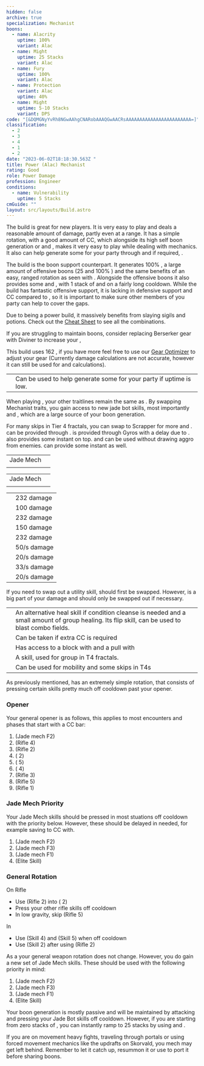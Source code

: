 ```yaml
---
hidden: false
archive: true
specialization: Mechanist
boons:
  - name: Alacrity
    uptime: 100%
    variant: Alac
  - name: Might
    uptime: 25 Stacks
    variant: Alac
  - name: Fury
    uptime: 100%
    variant: Alac
  - name: Protection
    variant: Alac
    uptime: 40%
  - name: Might
    uptime: 5-10 Stacks
    variant: DPS
code: "[&DQMGNyYvRh8NGwAAhgCNARobAAAQGwAACRsAAAAAAAAAAAAAAAAAAAAAAAA=]"
classification:
  - 2
  - 3
  - 4
  - 1
  - 2
date: "2023-06-02T18:18:30.563Z "
title: Power (Alac) Mechanist
rating: Good
role: Power Damage
profession: Engineer
conditions:
  - name: Vulnerability
    uptime: 5 Stacks
cmGuide: ""
layout: src/layouts/Build.astro
---
```


The <Specialization name="Mechanist" text="Power Mechanist"/> build is great for new players. It is very easy to play and deals a reasonable amount of damage, partly even at a range. It has a simple rotation, with a good amount of CC, which alongside its high self boon generation or <Boon name="Fury"/> and <Boon name="Quickness"/>, makes it very easy to play while dealing with mechanics. It also can help generate some <Boon name="Might"/> for your party through <Skill name="Blunderbuss"/> and if required, <Trait name="Pinpoint Distribution"/>.

The <Specialization name="Mechanist" text="Power Alacrity Mechanist"/> build is the boon support counterpart. It generates 100% <Boon name="Alacrity"/>, a large amount of offensive boons (25 <Boon name="Might"/> and 100% <Boon name="Fury"/>) and the same benefits of an easy, ranged rotation as seen with <Specialization name="Mechanist" text="Power Mechanist"/>. Alongside the offensive boons it also provides some <Boon name="Protection"/> and <Effect name="Barrier"/>, with 1 stack of <Boon name="Stability"/> and <Boon name="Aegis"/> on a fairly long cooldown. While the build has fantastic offensive support, it is lacking in defensive support and CC compared to <BuildLink build="Power Alac Renegade" specialization="Renegade"/>, so it is important to make sure other members of you party can help to cover the gaps.

<Divider text="Equipment"/>
<CharacterWithAr>

<Character title="Power Mechanist" gear='{"attributes":{"profession":"Engineer","specialization":"Mechanist","data":{"Health":20522,"Armor":2343,"Power":3631,"Precision":1960,"Toughness":1225,"Vitality":1460,"Ferocity":1605,"Condition Damage":750,"Expertise":0,"Concentration":225,"Healing Power":0,"Agony Resistance":150,"Condition Duration":0,"Boon Duration":0.15,"Critical Chance":1.0571428571428572,"Critical Damage":2.5700000000000003,"Power Coefficient":1,"Power2 Coefficient":0,"Burning Coefficient":0,"Bleeding Coefficient":0,"Poison Coefficient":0,"Torment Coefficient":0,"Confusion Coefficient":0,"Flat DPS":0,"Bleeding Duration":0.33,"Siphon Base Coefficient":0,"Effective Power":27818.55832681407,"NonCrit Effective Power":10824.34176140625,"Power DPS":10.711805285642692,"Power2 DPS":0,"Siphon DPS":0,"Bleeding Damage":96.3125,"Bleeding Stacks":0,"Bleeding DPS":0,"Burning Damage":355.421875,"Burning Stacks":0,"Burning DPS":0,"Confusion Damage":118.665625,"Confusion Stacks":0,"Confusion DPS":0,"Poison Damage":112.84375,"Poison Stacks":0,"Poison DPS":0,"Torment Damage":142.74375,"Torment Stacks":0,"Torment DPS":0,"Damage":10.711805285642692,"Effective Health":95687653.7313433,"Survivability":48646.49401695135,"Effective Healing":390,"Healing":390}},"armor":{"weight":"Medium","helmAffix":"Berserker","helmRuneId":24836,"helmRune":"Scholar","helmRuneCount":6,"helmInfusionId":37131,"shouldersAffix":"Berserker","shouldersRuneId":24836,"shouldersRune":"Scholar","shouldersRuneCount":6,"shouldersInfusionId":37131,"coatAffix":"Berserker","coatRuneId":24836,"coatRune":"Scholar","coatRuneCount":6,"coatInfusionId":37131,"glovesAffix":"Berserker","glovesRuneId":24836,"glovesRune":"Scholar","glovesRuneCount":6,"glovesInfusionId":37131,"leggingsAffix":"Berserker","leggingsRuneId":24836,"leggingsRune":"Scholar","leggingsRuneCount":6,"leggingsInfusionId":37131,"bootsAffix":"Berserker","bootsRuneId":24836,"bootsRune":"Scholar","bootsRuneCount":6,"bootsInfusionId":37131},"weapon":{"weapon1MainId":30694,"weapon1MainType":"Rifle","weapon1MainSigil1Id":24615,"weapon1MainAffix":"Berserker","weapon1MainInfusion1Id":37131,"weapon1MainInfusion2Id":37131,"weapon1MainSigil2Id":24868,"weapon2MainInfusion2Id":37131,"weapon2MainSigil2Id":24868},"backAndTrinket":{"backItemAffix":"Berserker","backItemInfusion1Id":37131,"backItemInfusion2Id":37131,"amuletAffix":"Berserker","ring1Affix":"Berserker","ring1Infusion1Id":37131,"ring1Infusion2Id":37131,"ring1Infusion3Id":37131,"ring2Affix":"Berserker","ring2Infusion1Id":37131,"ring2Infusion2Id":37131,"ring2Infusion3Id":37131,"accessory1Affix":"Berserker","accessory1InfusionId":37131,"accessory2Affix":"Berserker","accessory2InfusionId":37131},"consumables":{"foodId":91805,"utilityId":77569},"skills":{"healId":63049,"utility1Id":5805,"utility2Id":63111,"utility3Id":63253,"eliteId":63095},"assumedBuffs":{"value":[{"id":"might","type":"Boon"},{"id":"fury","type":"Boon"},{"id":"protection","type":"Boon"},{"id":"vulnerability","type":"Condition"},{"id":"jade-bot","gw2id":96613,"type":"Item"},{"id":"omnipotion","gw2id":79722,"type":"Item"}]},"traits":{"selection":[[1914,1923,526],[1882,1892,1947],[2279,2294,2292]],"lines":[38,6,70]}}'>

</Character>

<Character title="Alac Mechanist" gear='{"attributes":{"profession":"Engineer","specialization":"Mechanist","data":{"Health":20702,"Armor":2361,"Power":3462,"Precision":1845,"Toughness":1243,"Vitality":1478,"Ferocity":1441,"Condition Damage":750,"Expertise":0,"Concentration":828,"Healing Power":0,"Agony Resistance":162,"Condition Duration":0,"Boon Duration":0.552,"Critical Chance":1.0023809523809524,"Critical Damage":2.4606666666666666,"Power Coefficient":1,"Power2 Coefficient":0,"Burning Coefficient":0,"Bleeding Coefficient":0,"Poison Coefficient":0,"Torment Coefficient":0,"Confusion Coefficient":0,"Flat DPS":0,"Bleeding Duration":0.33,"Siphon Base Coefficient":0,"Effective Power":25395.402279988124,"NonCrit Effective Power":10320.5373665625,"Power DPS":9.778745583360848,"Power2 DPS":0,"Siphon DPS":0,"Bleeding Damage":96.3125,"Bleeding Stacks":0,"Bleeding DPS":0,"Burning Damage":355.421875,"Burning Stacks":0,"Burning DPS":0,"Confusion Damage":118.665625,"Confusion Stacks":0,"Confusion DPS":0,"Poison Damage":112.84375,"Poison Stacks":0,"Poison DPS":0,"Torment Damage":142.74375,"Torment Stacks":0,"Torment DPS":0,"Damage":9.778745583360848,"Effective Health":97268501.49253732,"Survivability":49450.17869473173,"Effective Healing":390,"Healing":390}},"armor":{"weight":"Medium","helmAffix":"Berserker","helmRuneId":24836,"helmRune":"Scholar","helmRuneCount":6,"helmInfusionId":37131,"shouldersAffix":"Diviner","shouldersRuneId":24836,"shouldersRune":"Scholar","shouldersRuneCount":6,"shouldersInfusionId":37131,"coatAffix":"Berserker","coatRuneId":24836,"coatRune":"Scholar","coatRuneCount":6,"coatInfusionId":37131,"glovesAffix":"Diviner","glovesRuneId":24836,"glovesRune":"Scholar","glovesRuneCount":6,"glovesInfusionId":37131,"leggingsAffix":"Berserker","leggingsRuneId":24836,"leggingsRune":"Scholar","leggingsRuneCount":6,"leggingsInfusionId":37131,"bootsAffix":"Diviner","bootsRuneId":24836,"bootsRune":"Scholar","bootsRuneCount":6,"bootsInfusionId":37131},"weapon":{"weapon1MainId":30694,"weapon1MainType":"Rifle","weapon1MainSigil1Id":24615,"weapon1MainAffix":"Diviner","weapon1MainInfusion1Id":37131,"weapon1MainInfusion2Id":37131,"weapon1MainSigil2Id":24868,"weapon2MainInfusion2Id":37131,"weapon2MainSigil2Id":24868},"backAndTrinket":{"backItemAffix":"Diviner","backItemInfusion1Id":37131,"backItemInfusion2Id":37131,"amuletAffix":"Assassin","ring1Affix":"Berserker","ring1Infusion1Id":37131,"ring1Infusion2Id":37131,"ring1Infusion3Id":37131,"ring2Affix":"Diviner","ring2Infusion1Id":37131,"ring2Infusion2Id":37131,"ring2Infusion3Id":37131,"accessory1Affix":"Diviner","accessory1InfusionId":37131,"accessory2Affix":"Berserker","accessory2InfusionId":37131},"consumables":{"foodId":91805,"utilityId":77569},"skills":{"healId":63049,"utility1Id":5805,"utility2Id":63111,"utility3Id":63253,"eliteId":63095},"assumedBuffs":{"value":[{"id":"might","type":"Boon"},{"id":"fury","type":"Boon"},{"id":"protection","type":"Boon"},{"id":"vulnerability","type":"Condition"},{"id":"jade-bot","gw2id":96613,"type":"Item"},{"id":"omnipotion","gw2id":79722,"type":"Item"}]},"traits":{"selection":[[1914,1923,526],[1882,1892,1947],[2296,2276,2281]],"lines":[38,6,70]}}'>

</Character>

</CharacterWithAr>

Due to being a power build, it massively benefits from slaying sigils and potions. Check out the [Cheat Sheet](/guides/cheat-sheet) to see all the combinations.

If you are struggling to maintain boons, consider replacing Berserker gear with Diviner to increase your <Attribute name="Boon Duration"/>,

This build uses 162 <Attribute name="Agony Resistance"/>, if you have more feel free to use our [Gear Optimizer](https://optimizer.discretize.eu/?m=fractals) to adjust your gear (Currently <Specialization name="Mechanist"/> damage calculations are not accurate, however it can still be used for <Attribute name="Precision"/> and <Attribute name="Concentration"/> calculations).

<Divider text="Build"/>

<Grid>
<GridItem sm="7">
<Traits traits1Id="38" traits1="Firearms" traits1SelectedIds="1914,1923,526" traits2Id="6" traits2="Explosives" traits2SelectedIds="1882,482,1947" traits3Id="70" traits3="Mechanist" traits3SelectedIds="2279,2294,2292"/>
<Card title="Situational Traits">

|                                                              |                                                                                         |
| ------------------------------------------------------------ | --------------------------------------------------------------------------------------- |
| <Trait name="Pinpoint Distribution" size="big" disableText/> | Can be used to help generate some <Boon name="Might"/> for your party if uptime is low. |

<Traits traits1Id="70" traits1="Alac Mechanist" traits1SelectedIds="2296,2276,2281" unembossed/>

When playing <Specialization name="Mechanist" text="Power Alacrity Mechanist"/>, your other traitlines remain the same as <Specialization name="Mechanist" text="Power Mechanist"/>. By swapping Mechanist traits, you gain access to new jade bot skills, most importantly <Skill id="63293"/> and <Skill id="63141"/>, which are a large source of your boon generation.

<Traits traits1="Scrapper" traits1Selected="Gyroscopic Acceleration, Kinetic Accelerators" unembossed />

For many skips in Tier 4 fractals, you can swap to Scrapper for more <Effect name="Stealth"/> and <Effect name="Superspeed"/>. <Effect name="Stealth"/> can be provided through <Skill name="Sneak Gyro"/>. <Effect name="Superspeed"/> is provided through Gyros with a delay due to <Trait name="Gyroscopic Acceleration"/>. <Skill name="Medic Gyro"/> also provides some instant <Effect name="Superspeed"/> on top. <Skill name="Bulwark Gyro"/> and <Skill name="Purge Gyro"/> can be used without drawing aggro from enemies. <Skill name="Bypass Coating"/> can provide some instant <Effect name="Superspeed"/> as well.
</Card>
</GridItem>

<GridItem sm="5">
<Card title="Additional DPS Skills">

|                                           |                                                                                                                                                                                                               |
| ----------------------------------------- | ------------------------------------------------------------------------------------------------------------------------------------------------------------------------------------------------------------- |
| Jade Mech                                 | <Skill id="63188" size="big" disableText/><Skill id="63345" size="big" disableText/><Skill id="63121" size="big" disableText/>                                                                                |
| <Skill id="6020" size="big" disableText/> | <Skill id="5882" size="big" disableText/><Skill id="5807" size="big" disableText/><Skill id="5808" size="big" disableText/><Skill id="5809" size="big" disableText/><Skill id="5806" size="big" disableText/> |

</Card>
<Card title="Additional Alac Skills">

|                                           |                                                                                                                                                                                                               |
| ----------------------------------------- | ------------------------------------------------------------------------------------------------------------------------------------------------------------------------------------------------------------- |
| Jade Mech                                 | <Skill id="63365" size="big" disableText/><Skill id="63293" size="big" disableText/><Skill id="63141" size="big" disableText/>                                                                                |
| <Skill id="6020" size="big" disableText/> | <Skill id="5882" size="big" disableText/><Skill id="5807" size="big" disableText/><Skill id="5808" size="big" disableText/><Skill id="5809" size="big" disableText/><Skill id="5806" size="big" disableText/> |

</Card>
<Card title="CC skills">

|                     |                                          |
| ------------------- | ---------------------------------------- |
| <Skill id="63345"/> | 232 damage                               |
| <Skill id="63121"/> | 100 damage                               |
| <Skill id="6154"/>  | 232 damage                               |
| <Skill id="63253"/> | 150 damage                               |
| <Skill id="5811"/>  | 232 damage                               |
| <Skill id="6004"/>  | <Condition name="Immobile"/> 50/s damage |
| <Skill id="5808"/>  | <Condition name="Blinded"/> 20/s damage  |
| <Skill id="5809"/>  | <Condition name="Chilled"/> 33/s damage  |
| <Skill id="63365"/> | <Condition name="Weakness"/> 20/s damage |

</Card>
<Card title="Situational Skills">
If you need to swap out a utility skill, <Skill name="Grenade Kit"/> should first be swapped. However, <Skill name="Shrapnel Grenade"/> is a big part of your damage and should only be swapped out if necessary.

|                                                     |                                                                                                                                                                     |
| --------------------------------------------------- | ------------------------------------------------------------------------------------------------------------------------------------------------------------------- |
| <Skill id="5857" size="big" disableText/>           | An alternative heal skill if condition cleanse is needed and a small amount of group healing. Its flip skill, <Skill id="5961"/> can be used to blast combo fields. |
| <Skill id="5811" size="big" disableText/>           | Can be taken if extra CC is required                                                                                                                                |
| <Skill name="Tool Kit" size="big" disableText/>     | Has access to a block with <Skill id="5998"/> and a pull with <Skill id="5996"/>                                                                                    |
| <Skill name="Sneak Gyro" size="big" disableText/>   | A <Specialization name="Scrapper"/> skill, used for group <Effect name="Stealth"/> in T4 fractals.                                                                  |
| <Skill name="Rocket Boots" size="big" disableText/> | Can be used for mobility and some skips in T4s                                                                                                                      |

</Card>
</GridItem>
</Grid>

<Divider text="Rotation / Skill Usage"/>

<Grid>
<GridItem sm="7">
<Card title="General Rotation">

As previously mentioned, <Specialization name="Mechanist" text="Power Mechanist"/> has an extremely simple rotation, that consists of pressing certain skills pretty much off cooldown past your opener.

### Opener

Your general opener is as follows, this applies to most encounters and phases that start with a CC bar:

1. <Skill id="63345"/> (Jade mech F2)
2. <Skill name="Overcharged Shot"/> (Rifle 4)
3. <Skill name="Blunderbuss"/> (Rifle 2)
4. <Skill name="Shrapnel Grenade"/> (<Skill name="Grenade Kit"/> 2)
5. <Skill name="Poison Grenade"/> (<Skill name="Grenade Kit"/> 5)
6. <Skill name="Freeze Grenade"/> (<Skill name="Grenade Kit"/> 4)
7. <Skill name="Net Shot"/> (Rifle 3)
8. <Skill name="Jump Shot"/> (Rifle 5)
9. <Skill id="6003"/> (Rifle 1)

### Jade Mech Priority

Your Jade Mech skills should be pressed in most stuations off cooldown with the priority below. However, these should be delayed in needed, for example saving <Skill id="63345"/> to CC with.

1.  <Skill id="63345"/> (Jade mech F2)
2.  <Skill id="63121"/> (Jade mech F3)
3.  <Skill id="63188"/> (Jade mech F1)
4.  <Skill id="63095"/> (Elite Skill)

### General Rotation

On Rifle

- Use <Skill name="Blunderbuss"/> (Rifle 2) into <Skill name="Shrapnel Grenade"/> (<Skill name="Grenade Kit"/> 2)
- Press your other rifle skills off cooldown
- In low gravity, skip <Skill name="Jump Shot"/> (Rifle 5)

In <Skill name="Grenade Kit"/>

- Use <Skill name="Freeze Grenade"/> (Skill 4) and <Skill name="Poison Grenade"/> (Skill 5) when off cooldown
- Use <Skill name="Shrapnel Grenade"/> (Skill 2) after using <Skill name="Blunderbuss"/> (Rifle 2)

</Card>
</GridItem>

<GridItem sm="5">
<Card title="Alacrity Mechanist">
  
As a <Specialization name="Mechanist" text="Power Alacrity Mechanist"/> your general weapon rotation does not change. However, you do gain a new set of Jade Mech skills. These should be used with the following priority in mind:

1.  <Skill id="63293"/> (Jade mech F2)
2.  <Skill id="63141"/> (Jade mech F3)
3.  <Skill id="63365"/> (Jade mech F1)
4.  <Skill id="63095"/> (Elite Skill)

Your boon generation is mostly passive and will be maintained by attacking and pressing your Jade Bot skills off cooldown. However, if you are starting from zero stacks of <Boon name="Might"/>, you can instantly ramp to 25 stacks by using <Skill id="63141"/> and <Skill name="Blunderbuss"/>.

If you are on movement heavy fights, traveling through portals or using forced movement mechanics like the updrafts on Skorvald, you mech may get left behind. Remember to let it catch up, resummon it or use <Skill name="Shift Signet"/> to port it before sharing boons.

</Card>
</GridItem>
</Grid>
